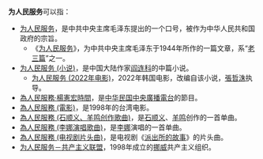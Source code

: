 '''为人民服务'''可以指：
*[[为人民服务|为人民服务]]，是中共中央主席毛泽东提出的一个口号，被作为中华人民共和国政府的宗旨。
**《[[s:为人民服务|为人民服务]]》，为中共中央主席毛泽东于1944年所作的一篇文章，系“[[老三篇|老三篇]]”之一。
*[[为人民服务_(小说)|为人民服务 (小说)]]，是中国大陆作家[[阎连科|阎连科]]的中篇小说。
**[[为人民服务_(2022年电影)|为人民服务 (2022年电影)]]，2022年韩国电影，改编自该小说，[[張哲洙|張哲洙]]执导。
*[[為人民服務·楊憲宏時間|為人民服務·楊憲宏時間]]，是[[中华民国|中华民国]][[中央廣播電台|中央廣播電台]]的節目。
*[[為人民服務_(電影)|為人民服務 (電影)]]，是1998年的台湾电影。
*[[為人民服務_(石顺义、羊鸣创作歌曲)|為人民服務 (石顺义、羊鸣创作歌曲)]]，是[[石顺义|石顺义]]、[[羊鸣|羊鸣]]创作的一首单曲。
*[[為人民服務_(李娜演唱歌曲)|為人民服務 (李娜演唱歌曲)]]，是[[李娜_(歌手)|李娜]]演唱的一首单曲。
*[[為人民服務_(电视剧片头曲)|為人民服務 (电视剧片头曲)]]，是电视剧《[[派出所的故事|派出所的故事]]》的片头曲。
*[[为人民服务－共产主义联盟|为人民服务－共产主义联盟]]，1998年成立的[[挪威|挪威]]共产主义组织。
{{Disambig|Cat=五字消歧义}}